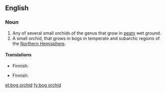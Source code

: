 ==English==
{{rfi}}
{{wikipedia}}
{{wikispecies|Habenaria}}
===Noun===
{{en-noun|head=[[bog]] [[orchid]]}}

# Any of several small orchids of the genus {{taxlink|Habenaria|genus}} that grow in [[peaty]] wet ground.
# A small orchid, {{taxlink|Hammarbya paludosa|species}} that grows in bogs in temperate and subarctic regions of the [[Northern Hemisphere]].

====Translations====
{{trans-top|orchid of genus ''Habenaria''}}
* Finnish: {{t|fi|ripsukämmekkä}}
{{trans-mid}}
{{trans-bottom}}

{{trans-top|''Hammarbya paludosa''}}
* Finnish: {{t|fi|suovalkku}}
{{trans-mid}}
{{trans-bottom}}

[[et:bog orchid]]
[[fy:bog orchid]]